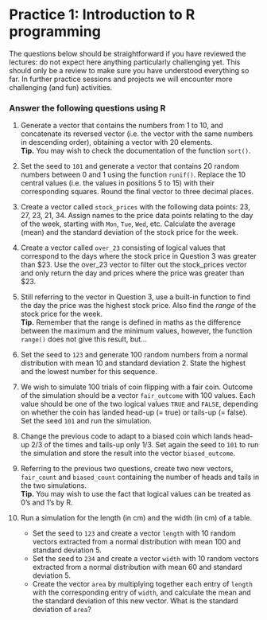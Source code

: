 # Practice 1: Introduction to R programming

The questions below should be straightforward if you have reviewed the lectures: do not expect here anything particularly challenging yet. This should only be a review to make sure you have understood everything so far. In further practice sessions and projects we will encounter more challenging (and fun) activities.

### Answer the following questions using R

1.  Generate a vector that contains the numbers from 1 to 10, and concatenate its reversed vector (i.e. the vector with the same numbers in descending order), obtaining a vector with 20 elements.\
    **Tip.** You may wish to check the documentation of the function `sort()`.

2.  Set the seed to `101` and generate a vector that contains 20 random numbers between 0 and 1 using the function `runif()`. Replace the 10 central values (i.e. the values in positions 5 to 15) with their corresponding squares. Round the final vector to three decimal places.

3.  Create a vector called `stock_prices` with the following data points: 23, 27, 23, 21, 34. Assign names to the price data points relating to the day of the week, starting with `Mon`, `Tue`, `Wed`, etc. Calculate the average (mean) and the standard deviation of the stock price for the week.

4.  Create a vector called `over_23` consisting of logical values that correspond to the days where the stock price in Question 3 was greater than \$23. Use the over_23 vector to filter out the stock_prices vector and only return the day and prices where the price was greater than \$23.

5.  Still referring to the vector in Question 3, use a built-in function to find the day the price was the highest stock price. Also find the *range* of the stock price for the week.\
    **Tip.** Remember that the range is defined in maths as the difference between the maximum and the minimum values, however, the function `range()` does not give this result, but...

6.  Set the seed to `123` and generate 100 random numbers from a normal distribution with mean 10 and standard deviation 2. State the highest and the lowest number for this sequence.

7.  We wish to simulate 100 trials of coin flipping with a fair coin. Outcome of the simulation should be a vector `fair_outcome` with 100 values. Each value should be one of the two logical values `TRUE` and `FALSE`, depending on whether the coin has landed head-up (= true) or tails-up (= false). Set the seed `101` and run the simulation.

8.  Change the previous code to adapt to a biased coin which lands head-up 2/3 of the times and tails-up only 1/3. Set again the seed to `101` to run the simulation and store the result into the vector `biased_outcome`.

9.  Referring to the previous two questions, create two new vectors, `fair_count` and `biased_count` containing the number of heads and tails in the two simulations.\
    **Tip.** You may wish to use the fact that logical values can be treated as 0's and 1's by R.

10. Run a simulation for the length (in cm) and the width (in cm) of a table.

    -   Set the seed to `123` and create a vector `length` with 10 random vectors extracted from a normal distribution with mean 100 and standard deviation 5.
    -   Set the seed to `234` and create a vector `width` with 10 random vectors extracted from a normal distribution with mean 60 and standard deviation 5.
    -   Create the vector `area` by multiplying together each entry of `length` with the corresponding entry of `width`, and calculate the mean and the standard deviation of this new vector. What is the standard deviation of `area`?
